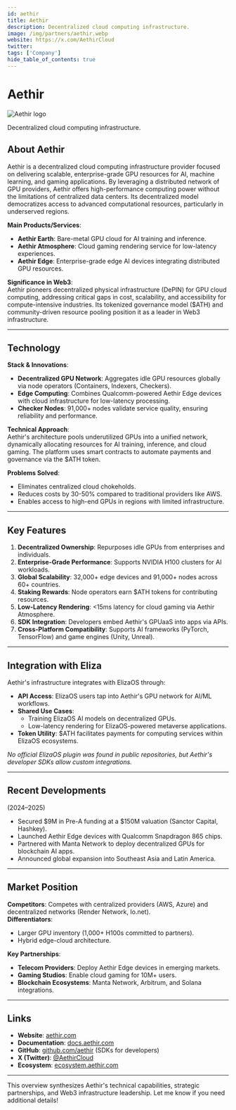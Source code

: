 ```yaml
---
id: aethir
title: Aethir
description: Decentralized cloud computing infrastructure.
image: /img/partners/aethir.webp
website: https://x.com/AethirCloud
twitter:
tags: ['Company']
hide_table_of_contents: true
---
```


# Aethir

<div className="partner-logo">
  <img src="/img/partners/aethir.webp" alt="Aethir logo" />
</div>

Decentralized cloud computing infrastructure.

## About Aethir

Aethir is a decentralized cloud computing infrastructure provider focused on delivering scalable, enterprise-grade GPU resources for AI, machine learning, and gaming applications. By leveraging a distributed network of GPU providers, Aethir offers high-performance computing power without the limitations of centralized data centers. Its decentralized model democratizes access to advanced computational resources, particularly in underserved regions.

**Main Products/Services**:

- **Aethir Earth**: Bare-metal GPU cloud for AI training and inference.
- **Aethir Atmosphere**: Cloud gaming rendering service for low-latency experiences.
- **Aethir Edge**: Enterprise-grade edge AI devices integrating distributed GPU resources.

**Significance in Web3**:  
Aethir pioneers decentralized physical infrastructure (DePIN) for GPU cloud computing, addressing critical gaps in cost, scalability, and accessibility for compute-intensive industries. Its tokenized governance model ($ATH) and community-driven resource pooling position it as a leader in Web3 infrastructure.

---

## Technology

**Stack & Innovations**:

- **Decentralized GPU Network**: Aggregates idle GPU resources globally via node operators (Containers, Indexers, Checkers).
- **Edge Computing**: Combines Qualcomm-powered Aethir Edge devices with cloud infrastructure for low-latency processing.
- **Checker Nodes**: 91,000+ nodes validate service quality, ensuring reliability and performance.

**Technical Approach**:  
Aethir's architecture pools underutilized GPUs into a unified network, dynamically allocating resources for AI training, inference, and cloud gaming. The platform uses smart contracts to automate payments and governance via the $ATH token.

**Problems Solved**:

- Eliminates centralized cloud chokeholds.
- Reduces costs by 30-50% compared to traditional providers like AWS.
- Enables access to high-end GPUs in regions with limited infrastructure.

---

## Key Features

1. **Decentralized Ownership**: Repurposes idle GPUs from enterprises and individuals.
2. **Enterprise-Grade Performance**: Supports NVIDIA H100 clusters for AI workloads.
3. **Global Scalability**: 32,000+ edge devices and 91,000+ nodes across 60+ countries.
4. **Staking Rewards**: Node operators earn $ATH tokens for contributing resources.
5. **Low-Latency Rendering**: &lt;15ms latency for cloud gaming via Aethir Atmosphere.
6. **SDK Integration**: Developers embed Aethir's GPUaaS into apps via APIs.
7. **Cross-Platform Compatibility**: Supports AI frameworks (PyTorch, TensorFlow) and game engines (Unity, Unreal).

---

## Integration with Eliza

Aethir's infrastructure integrates with ElizaOS through:

- **API Access**: ElizaOS users tap into Aethir's GPU network for AI/ML workflows.
- **Shared Use Cases**:
  - Training ElizaOS AI models on decentralized GPUs.
  - Low-latency rendering for ElizaOS-powered metaverse applications.
- **Token Utility**: $ATH facilitates payments for computing services within ElizaOS ecosystems.

_No official ElizaOS plugin was found in public repositories, but Aethir's developer SDKs allow custom integrations._

---

## Recent Developments

(2024–2025)

- Secured $9M in Pre-A funding at a $150M valuation (Sanctor Capital, Hashkey).
- Launched Aethir Edge devices with Qualcomm Snapdragon 865 chips.
- Partnered with Manta Network to deploy decentralized GPUs for blockchain AI apps.
- Announced global expansion into Southeast Asia and Latin America.

---

## Market Position

**Competitors**: Competes with centralized providers (AWS, Azure) and decentralized networks (Render Network, Io.net).  
**Differentiators**:

- Larger GPU inventory (1,000+ H100s committed to partners).
- Hybrid edge-cloud architecture.

**Key Partnerships**:

- **Telecom Providers**: Deploy Aethir Edge devices in emerging markets.
- **Gaming Studios**: Enable cloud gaming for 10M+ users.
- **Blockchain Ecosystems**: Manta Network, Arbitrum, and Solana integrations.

---

## Links

- **Website**: [aethir.com](https://aethir.com)
- **Documentation**: [docs.aethir.com](https://docs.aethir.com)
- **GitHub**: [github.com/aethir](https://github.com/aethir) (SDKs for developers)
- **X (Twitter)**: [@AethirCloud](https://x.com/AethirCloud)
- **Ecosystem**: [ecosystem.aethir.com](https://ecosystem.aethir.com)

---

This overview synthesizes Aethir's technical capabilities, strategic partnerships, and Web3 infrastructure leadership. Let me know if you need additional details!

